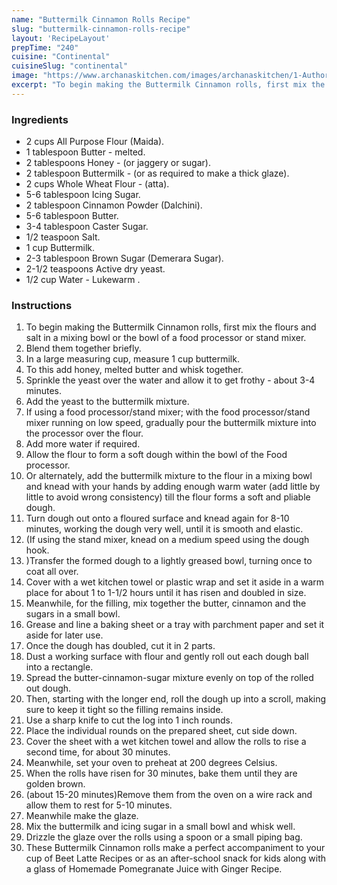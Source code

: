 ---
name: "Buttermilk Cinnamon Rolls Recipe"
slug: "buttermilk-cinnamon-rolls-recipe"
layout: 'RecipeLayout'
prepTime: "240"
cuisine: "Continental"
cuisineSlug: "continental"
image: "https://www.archanaskitchen.com/images/archanaskitchen/1-Author/Madhuli_Ajay/buttermilk_cinnamon_rolls_recipe.JPG"
excerpt: "To begin making the Buttermilk Cinnamon rolls, first mix the flours and salt in a mixing bowl or the bowl of a food processor or stand mixer"
---

### Ingredients

- 2 cups All Purpose Flour (Maida).
- 1 tablespoon Butter - melted.
- 2 tablespoons Honey - (or jaggery or sugar).
- 2 tablespoon Buttermilk - (or as required to make a thick glaze).
- 2 cups Whole Wheat Flour - (atta).
- 5-6 tablespoon Icing Sugar.
- 2 tablespoon Cinnamon Powder (Dalchini).
- 5-6 tablespoon Butter.
- 3-4 tablespoon Caster Sugar.
- 1/2 teaspoon Salt.
- 1 cup Buttermilk.
- 2-3 tablespoon Brown Sugar (Demerara Sugar).
- 2-1/2 teaspoons Active dry yeast.
- 1/2 cup Water - Lukewarm .

### Instructions

1. To begin making the Buttermilk Cinnamon rolls, first mix the flours and salt in a mixing bowl or the bowl of a food processor or stand mixer.
1. Blend them together briefly.
1. In a large measuring cup, measure 1 cup buttermilk.
1. To this add honey, melted butter and whisk together.
1. Sprinkle the yeast over the water and allow it to get frothy - about 3-4 minutes.
1. Add the yeast to the buttermilk mixture.
1. If using a food processor/stand mixer; with the food processor/stand mixer running on low speed, gradually pour the buttermilk mixture into the processor over the flour.
1. Add more water if required.
1. Allow the flour to form a soft dough within the bowl of the Food processor.
1. Or alternately, add the buttermilk mixture to the flour in a mixing bowl and knead with your hands by adding enough warm water (add little by little to avoid wrong consistency) till the flour forms a soft and pliable dough.
1. Turn dough out onto a floured surface and knead again for 8-10 minutes, working the dough very well, until it is smooth and elastic.
1. (If using the stand mixer, knead on a medium speed using the dough hook.
1. )Transfer the formed dough to a lightly greased bowl, turning once to coat all over.
1. Cover with a wet kitchen towel or plastic wrap and set it aside in a warm place for about 1 to 1-1/2 hours until it has risen and doubled in size.
1. Meanwhile, for the filling, mix together the butter, cinnamon and the sugars in a small bowl.
1. Grease and line a baking sheet or a tray with parchment paper and set it aside for later use.
1. Once the dough has doubled, cut it in 2 parts.
1. Dust a working surface with flour and gently roll out each dough ball into a rectangle.
1. Spread the butter-cinnamon-sugar mixture evenly on top of the rolled out dough.
1. Then, starting with the longer end, roll the dough up into a scroll, making sure to keep it tight so the filling remains inside.
1. Use a sharp knife to cut the log into 1 inch rounds.
1. Place the individual rounds on the prepared sheet, cut side down.
1. Cover the sheet with a wet kitchen towel and allow the rolls to rise a second time, for about 30 minutes.
1. Meanwhile, set your oven to preheat at 200 degrees Celsius.
1. When the rolls have risen for 30 minutes, bake them until they are golden brown.
1. (about 15-20 minutes)Remove them from the oven on a wire rack and allow them to rest for 5-10 minutes.
1. Meanwhile make the glaze.
1. Mix the buttermilk and icing sugar in a small bowl and whisk well.
1. Drizzle the glaze over the rolls using a spoon or a small piping bag.
1. These Buttermilk Cinnamon rolls make a perfect accompaniment to your cup of Beet Latte Recipes or as an after-school snack for kids along with a glass of Homemade Pomegranate Juice with Ginger Recipe.
